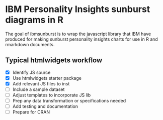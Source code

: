# IBM Personality Insights sunburst diagrams in R

The goal of ibmsunburst is to wrap the javascript library that IBM have produced for making sunburst personality insights charts for use in R and rmarkdown documents.

## Typical htmlwidgets workflow
- [x] Identify JS source
- [x] Use htmlwidgets starter package
- [x] Add relevant JS files to inst
- [ ] Include a sample dataset
- [ ] Adjust templates to incorporate JS lib
- [ ] Prep any data transformation or specifications needed
- [ ] Add testing and documentation
- [ ] Prepare for CRAN
